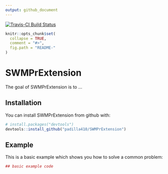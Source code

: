 ```yaml
---
output: github_document
---
```

[![Travis-CI Build Status](https://travis-ci.org/padilla410/SWMPrExtension.svg?branch=master)](https://travis-ci.org/<USERNAME>/<REPO>)

<!-- README.md is generated from README.Rmd. Please edit that file -->

```r
knitr::opts_chunk$set(
  collapse = TRUE,
  comment = "#>",
  fig.path = "README-"
)
```

# SWMPrExtension

The goal of SWMPrExtension is to ...

## Installation

You can install SWMPrExtension from github with:

```r
# install.packages("devtools")
devtools::install_github("padilla410/SWMPrExtension")
```

## Example

This is a basic example which shows you how to solve a common problem:

```r
## basic example code
```
